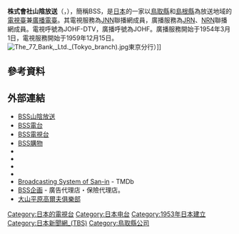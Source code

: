 {{Infobox company 
| name = 株式會社山陰放送
| name_en = Broadcasting System of San-in
| logo = Bss logo.svg
| logo_size =
| logo_caption = 
| image = File:Broadcasting System of San-in Inc. head office ac.jpg
| image_size = 
| image_caption = 山陰放送總部
| type = [[股份公司|股份公司]]
| trading_name = BSS
| native_name = 株式会社山陰放送
| native_name_lang = ja
| traded_as = 
| local_code_name = JP
| local_code = 7270001003679
| abbreviated_name = 
| foundation   = 1953年12月24日
| location     = {{JPN}} 〒683-8670<br />[[鳥取縣|鳥取縣]][[米子市|米子市]]西福原1丁目1番71號<ref name="gaiyo">{{cite web|url=https://www.bss.jp/kaisya/|script-title=ja:会社概要|accessdate=2020-08-27|publisher={{lang|ja|山陰放送}}|language=ja|deadurl=no|archive-date=2020-05-18|archive-url=https://web.archive.org/web/20200518165443/https://www.bss.jp/kaisya/}}</ref>
| zip_code     = 
| telephone_no = +81 859-33-2111
| founder = 
| key_people   = 代表取締役[[總經理|社長]]：{{link-ja|坂口吉平|坂口吉平}}
| industry = 基於放送法的廣播電視業
| products = 
| assets = 88億1,000萬6,203日圓<br />（2021年3月底止）<ref name="kessan">{{cite web|url=https://www.bss.jp/koukoku/2020BS.pdf|script-title=ja:貸借対照表|accessdate=2021-11-10|publisher={{lang|ja|山陰放送}}|language=ja|deadurl=no|archive-date=2021-11-10|archive-url=https://web.archive.org/web/20211110115005/https://www.bss.jp/koukoku/2020BS.pdf}}</ref>
| equity = 66億3萬6,714日圓<br />（2021年3月底止）<ref name="kessan"></ref>
| capital  = 1,300萬[[日圓|日圓]]<br />（2021年3月底止）
| revenue  = 35億6,487萬2,396日圓<br />（2021年3月底止）<ref name="nenkan2021">{{cite book |author={{lang|ja|日本民間放送連盟}}|script-title=ja:『日本民間放送年鑑 2021』 |year=2021 |publisher={{lang|ja|コーケン出版}} |location=東京都 |isbn=9784990809065}}{{ja}}</ref>{{rp|407}}
| operating_income   = 
| net_income         = 1億6,445萬1,400日圓<br />（2021年3月底止）<ref name="nenkan2021"></ref>{{rp|407}}
| market_value       =
| num_employees      =
| P/E ratio          =
| earnings per share =
| Net asset value    =
| accounting_period  = 每年3月31日
| major_shareholder = [[朝日新聞社|朝日新聞社]]<br />[[東京放送控股|東京放送控股]]
| subsid = BSS企劃<br />山陰開發
| homepage = {{url|https://www.bss.jp/}}
| footnotes = 
| width = 325px
}}
{{廣播電台
| 電臺名稱         = 山陰放送<br/>{{lang|ja|山陰放送}}<br/>JOHF
| 英文名稱         = 
| 電臺圖片檔案     = 
| 電臺圖片尺寸     = 
| 電臺圖片名稱     = 
| 所屬國家         = {{JPN}}
| 總部所在         = 〒683-8670<br />[[鳥取縣|鳥取縣]][[米子市|米子市]]西福原1丁目1番71號
| 播放地區         = [[鳥取縣|鳥取縣]]、[[島根縣|島根縣]]
| 開播日期         = 1954年3月1日
| 停播日期         = 
| 電臺口號         = 
| 主要语言         = [[日語|日語]]
| 擁有者           = 株式會社山陰放送
| 持股者           = 
| 前電臺名稱       = 
| 被取代名稱       = 
| 集團同類頻道     = 
| 重播服務頻道     = 
| 電臺官方網站     = https://www.bss.jp/radio/
}}
{{頻道資訊
| 頻道名稱 = 山陰放送<br/>{{lang|ja|山陰放送}}<br/>JOHF-DTV
| 頻道圖片檔案 =  <!--上方已有，此略-->
| 頻道圖片尺寸 = 
| 頻道圖片名稱 = 
| 所屬國家 = {{JPN}}
| 總部所在 = {{JPN}} 〒683-8670<br />[[鳥取縣|鳥取縣]][[米子市|米子市]]西福原1丁目1番71號
| 播放地區 = [[鳥取縣|鳥取縣]]、[[島根縣|島根縣]]
| 開播日期 = 1959年12月15日
| 停播日期 = 
| 頻道類別 = 數位電視
| 視頻格式 = '''數位電視'''<br/>識別訊號：JOHF-DTV
| 收視率 = 
| 收視率調查時間 = 
| 收視率資料來源 = 
| 頻道口號 = 
| 擁有者 = 株式會社山陰放送
| 持股者 = 
| 前頻道名稱 = 
| 被取代名稱 = 
| 集團其他頻道 = 
| 重播服務頻道 = 
| 頻道官方網站 = https://www.bss.jp/tv/
| 備註 =
| 無線電視供應商01 = 觀眾自行接收（數位電視）
| 無線電視頻道數01 = 45頻道（松江）<br/>遙控器代表數字：6
|}}
'''株式會社山陰放送'''（{{jpn|j=株式会社山陰放送|hg=さんいんほうそう|rm=San-in Hōsō|f=y}}，{{lang-en|Broadcasting System of San-in Inc.}}），簡稱BSS，是[[日本|日本]]的一家以[[鳥取縣|鳥取縣]]和[[島根縣|島根縣]]為放送地域的[[電視臺|電視臺]]兼[[廣播電臺|廣播電臺]]。其電視服務為[[日本新聞網_(TBS)|JNN]]聯播網成員，廣播服務為[[JRN|JRN]]、[[NRN|NRN]]聯播網成員。電視呼號為JOHF-DTV，廣播呼號為JOHF。廣播服務開始于1954年3月1日，電視服務開始于1959年12月15日。
[[Image:The_77_Bank,_Ltd._(Tokyo_branch).jpg|thumb]]東京分行）]]
== 參考資料 ==
{{reflist}}
== 外部連結 ==
{{commonscat|Broadcasting System of San-in}}
* [https://www.bss.jp/ BSS山陰放送] {{Wayback|url=https://www.bss.jp/ |date=20220201101155 }}
* [https://www.bss.jp/radio/ BSS電台] {{Wayback|url=https://www.bss.jp/radio/ |date=20211225043717 }}
* [https://www.bss.jp/tv/ BSS電視台] {{Wayback|url=https://www.bss.jp/tv/ |date=20211225154237 }}
* [https://www.j-shopping.jp/bss/ BSS購物] {{Wayback|url=https://www.j-shopping.jp/bss/ |date=20200926211405 }}
* {{YouTube|user=BSSrattechannel|BSS rattechannel}}
* {{Twitter|ratte_chan|ラッテちゃん（BSS山陰放送）}}
* {{Facebook|bsstvradio|BSS 山陰放送}}
* {{Instagram|bss.sanin|山陰放送}}
* [https://www.themoviedb.org/network/3972-broadcasting-system-of-san-in?language=ja-JP Broadcasting System of San-in] {{Wayback|url=https://www.themoviedb.org/network/3972-broadcasting-system-of-san-in?language=ja-JP |date=20220123172143 }} - TMDb
* [http://bss-kikaku.com/ BSS企画] {{Wayback|url=http://bss-kikaku.com/ |date=20211225115823 }} - 廣告代理店・保險代理店。
* [http://www.heigen.jp/ 大山平原高爾夫俱樂部] {{Wayback|url=http://www.heigen.jp/ |date=20220116023209 }}

{{JNN}}
{{JRN}}
{{NRN}}
{{火曜會}}
{{民間放送教育協會}}
{{tv-chushikoku}}
{{DEFAULTSORT:San-in Hoso}}
[[Category:日本的電視台|Category:日本的電視台]]
[[Category:日本电台|Category:日本电台]]
[[Category:1953年日本建立|Category:1953年日本建立]]
[[Category:日本新聞網_(TBS)|Category:日本新聞網_(TBS)]]
[[Category:鳥取縣公司|Category:鳥取縣公司]]